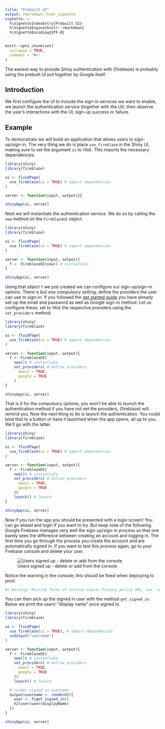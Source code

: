 ```yaml
---
title: "Prebuilt UI"
output: rmarkdown::html_vignette
vignette: >
  %\VignetteIndexEntry{Prebuilt UI}
  %\VignetteEngine{knitr::rmarkdown}
  %\VignetteEncoding{UTF-8}
---
```


```r
knitr::opts_chunk$set(
  collapse = TRUE,
  comment = "#>"
)
```

The easiest way to provide Shiny authentication with {fireblaze} is probably using the prebuilt UI put together by Google itself.

## Introduction

We first configure the UI to include the sign-in services we want to enable, we launch the authentication service (together with the UI), then observe the user's interactions with the UI; sign-up success or failure.

## Example

To demonstrate we will build an application that allows users to sign-up/sign-in. The very thing we do is place `use_fireblaze` in the Shiny UI, making sure to set the argument `ui` to `TRUE`. This imports the necessary dependencies.

```r
library(shiny)
library(fireblaze)

ui <- fluidPage(
  use_fireblaze(ui = TRUE) # import dependencies
)

server <- function(input, output){}

shinyApp(ui, server)
```

Next we will instantiate the authentication service. We do so by calling the `new` method on the `FireblazeUI` object.

```r
library(shiny)
library(fireblaze)

ui <- fluidPage(
  use_fireblaze(ui = TRUE) # import dependencies
)

server <- function(input, output){
  f <- FireblazeUI$new() # instantiate
}

shinyApp(ui, server)
```

Using that object `f` we just created we can configure our sign-up/sign-in options. There is but one compulsory setting; define the providers the user can use to sign-in. If you followed the [get started guide](get-started.html) you have already set-up the email and password as well as Google sign-in method. Let us configure these; set to `TRUE` the respective providers using the `set_providers` method.

```r
library(shiny)
library(fireblaze)

ui <- fluidPage(
  use_fireblaze(ui = TRUE) # import dependencies
)

server <- function(input, output){
  f <- FireblazeUI$
    new()$ # instantiate
    set_providers( # define providers
      email = TRUE, 
      google = TRUE
    )
}

shinyApp(ui, server)
```

That is it for the compulsory options, you won't be able to launch the authentication method if you have not set the providers, {fireblaze} will remind you. Now the next thing to do is launch the authentication. You could bind that to a button or have it launched when the app opens, all up to you. We'll go with the latter.

```r
library(shiny)
library(fireblaze)

ui <- fluidPage(
  use_fireblaze(ui = TRUE) # import dependencies
)

server <- function(input, output){
  f <- FireblazeUI$
    new()$ # instantiate
    set_providers( # define providers
      email = TRUE, 
      google = TRUE
    )$
    launch() # launch
}

shinyApp(ui, server)
```

Now if you run the app you should be presented with a login screen! You can go ahead and login if you want to try. But keep note of the following. Google Firebase manages very well the sign-up/sign-in process so that one barely sees the difference between creating an account and logging in. The first time you go through the process you create the account and are automatically signed in. If you want to test this process again, go to your Firebase console and delete your user. 

![Users signed up - delete or add from the console](fireblaze_users.png)

Notice the warning in the console; this should be fixed when deploying to prod.

```r
#> Warning: Missing Terms of Service and/or Privacy policy URL, see `set_tos_url` and `set_privacy_policy_url` methods
```

You can then pick up the signed in user with the method `get_signed_in`. Below we print the users' "display name" once signed in.

```r
library(shiny)
library(fireblaze)

ui <- fluidPage(
  use_fireblaze(ui = TRUE), # import dependencies
  uiOutput("username")
)

server <- function(input, output){
  f <- FireblazeUI$
    new()$ # instantiate
    set_providers( # define providers
      email = TRUE, 
      google = TRUE
    )$
    launch() # launch

  # render signed in username
  output$username <- renderUI({
    user <- f$get_signed_in()
    h2(user$user$displayName)
  })
}

shinyApp(ui, server)
```
